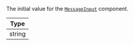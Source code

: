 The initial value for the [`MessageInput`](../../../../ui-components/message-input-components/message-input.mdx) component.

| Type   |
| ------ |
| string |

